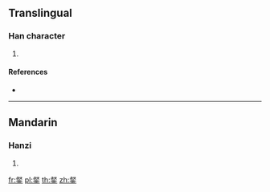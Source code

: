 {{character info/new}}
==Translingual==

===Han character===
{{Han char|rn=167|rad=金|as=08|sn=16|four=27109|canj=YEC}}

# {{defn|Han|sort=金08}}

====References====
* {{Han ref|kx=1310.080|dkj=40544|dj=1811.300|hdz=64218.030|uh=9316|ud=37654|bh=EC45|bd=60485}}

----

==Mandarin==

===Hanzi===
{{cmn-hanzi|pin=[[dǔ]] ([[du3]]), [[niè]] ([[nie4]])|wg=tu<sup>3</sup>, nieh<sup>4</sup>}}

# {{defn|lang=cmn|sort=金08}}

[[fr:錖]]
[[pl:錖]]
[[th:錖]]
[[zh:錖]]
